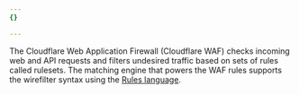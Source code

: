 ```yaml
---
{}

---
```


The Cloudflare Web Application Firewall (Cloudflare WAF) checks incoming web and API requests and filters undesired traffic based on sets of rules called rulesets. The matching engine that powers the WAF rules supports the wirefilter syntax using the [Rules language](/ruleset-engine/rules-language/).
